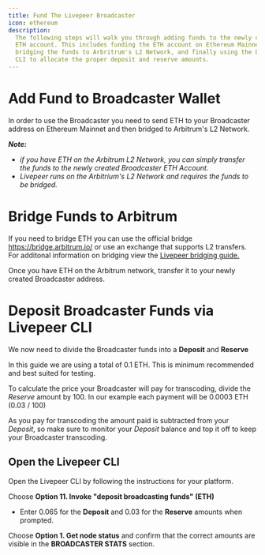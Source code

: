 ```yaml
---
title: Fund The Livepeer Broadcaster
icon: ethereum
description:
  The following steps will walk you through adding funds to the newly created
  ETH account. This includes funding the ETH account on Ethereum Mainnet,
  bridging the funds to Arbritrum's L2 Network, and finally using the Livepeer
  CLI to allocate the proper deposit and reserve amounts.
---
```


# Add Fund to Broadcaster Wallet

In order to use the Broadcaster you need to send ETH to your Broadcaster address
on Ethereum Mainnet and then bridged to Arbitrum's L2 Network.

**_Note:_**

- _if you have ETH on the Arbitrum L2 Network, you can simply transfer the funds
  to the newly created Broadcaster ETH Account._
- _Livepeer runs on the Arbitrium's L2 Network and requires the funds to be
  bridged._

# Bridge Funds to Arbitrum

If you need to bridge ETH you can use the official bridge
https://bridge.arbitrum.io/ or use an exchange that supports L2 transfers. For additonal
information on bridging view the [Livepeer bridging guide.](/delegators/guides/bridge-lpt-to-arbitrum)

Once you have ETH on the Arbitrum network, transfer it to your newly created
Broadcaster address.

# Deposit Broadcaster Funds via Livepeer CLI

We now need to divide the Broadcaster funds into a **Deposit** and **Reserve**

In this guide we are using a total of 0.1 ETH. This is minimum recommended and
best suited for testing.

To calculate the price your Broadcaster will pay for transcoding, divide the
_Reserve_ amount by 100. In our example each payment will be 0.0003 ETH (0.03
/ 100)

As you pay for transcoding the amount paid is subtracted from your _Deposit_, so
make sure to monitor your _Deposit_ balance and top it off to keep your
Broadcaster transcoding.

## Open the Livepeer CLI

Open the Livepeer CLI by following the instructions for your platform.

Choose **Option 11. Invoke "deposit broadcasting funds" (ETH)**

- Enter 0.065 for the **Deposit** and 0.03 for the **Reserve** amounts when
  prompted.

Choose **Option 1. Get node status** and confirm that the correct amounts are
visible in the **BROADCASTER STATS** section.
